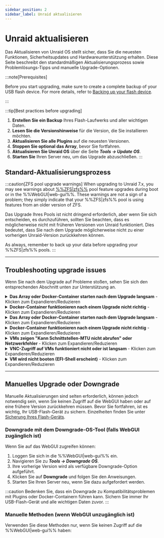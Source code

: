 ```yaml
---
sidebar_position: 2
sidebar_label: Unraid aktualisieren
---
```



# Unraid aktualisieren

Das Aktualisieren von Unraid OS stellt sicher, dass Sie die neuesten Funktionen, Sicherheitsupdates und Hardwareunterstützung erhalten. Diese Seite beschreibt den standardmäßigen Aktualisierungsprozess sowie Problemlösungs-Tipps und manuelle Upgrade-Optionen.

:::note\[Prerequisites]

Before you start upgrading, make sure to create a complete backup of your USB flash device. For more details, refer to [Backing up your flash device](../maintain-and-update/changing-the-flash-device.mdx#backing-up-your-flash-device).

:::

:::tip[Best practices before upgrading]
1. **Erstellen Sie ein Backup** Ihres Flash-Laufwerks und aller wichtigen Daten.
2. **Lesen Sie die Versionshinweise** für die Version, die Sie installieren möchten.
3. **Aktualisieren Sie alle Plugins** auf die neuesten Versionen.
4. **Stoppen Sie optional das Array**, bevor Sie fortfahren.
5. **Aktualisieren Sie Unraid OS** über die Seite ***Tools → Update OS***.
6. **Starten Sie** Ihren Server neu, um das Upgrade abzuschließen.
:::

## Standard-Aktualisierungsprozess

<Tabs>
  <TabItem value="Modern (2025)" label="Unraid 7.x und später" default>
    <UpgradeModern />
  </TabItem>

  <TabItem value="Legacy (6.11 bis 6.12)" label="Unraid 6.11 bis 6.12">
    <UpgradeLegacy611612 />
  </TabItem>
</Tabs>

:::caution[ZFS pool upgrade warnings]
When upgrading to Unraid 7.x, you may see warnings about [%%ZFS|zfs%%](../../advanced-configurations/optimize-storage/zfs-storage.mdx) pool feature upgrades during boot or in the %%WebGUI|web-gui%%. These warnings are not a sign of a problem; they simply indicate that your %%ZFS|zfs%% pool is using features from an older version of ZFS.

Das Upgrade Ihres Pools ist nicht dringend erforderlich, aber wenn Sie sich entscheiden, es durchzuführen, sollten Sie beachten, dass es möglicherweise nicht mit früheren Versionen von Unraid funktioniert. Dies bedeutet, dass Sie nach dem Upgrade möglicherweise nicht zu einer vorherigen Unraid-Version zurückkehren können.

As always, remember to back up your data before upgrading your %%ZFS|zfs%% pools.
:::

---

## Troubleshooting upgrade issues

Wenn Sie nach dem Upgrade auf Probleme stoßen, sehen Sie sich den entsprechenden Abschnitt unten zur Unterstützung an.

<details>
  <summary><strong>Das Array oder Docker-Container starten nach dem Upgrade langsam</strong> - Klicken zum Expandieren/Reduzieren</summary>

  Ein einmaliger Migrationsprozess kann nach bestimmten Upgrades für Docker-Container erforderlich sein. Dieser Prozess kann Zeit in Anspruch nehmen, insbesondere wenn Sie viele Images haben. Seien Sie geduldig während dieses Prozesses; die Leistung sollte sich nach dem ersten Start normalisieren.
</details>

<details>
  <summary><strong>Docker-Container funktionieren nach einem Upgrade nicht richtig</strong> - Klicken zum Expandieren/Reduzieren</summary>

  Wenn Sie auf Fehler stoßen wie *"Layer aus dem Manifest stimmen nicht mit der Image-Konfiguration überein,"* müssen Sie möglicherweise Ihre Docker-Image-Datei neu erstellen. Hier ist, wie:

  1. Gehen Sie zu ***Einstellungen → Docker*** und stoppen Sie den Docker-Dienst.
  2. Kreuzen Sie das Kästchen an, um das Docker-Image zu löschen, und klicken Sie auf die Löschtaste.
  3. Starten Sie Docker neu, um das Image neu zu erstellen.
  4. Navigieren Sie zur **Apps**-Registerkarte, **Vorherige Apps** und markieren Sie, was Sie erneut installieren möchten, und klicken Sie auf **„xx Anwendungen installieren“**.
</details>

<details>
  <summary><strong>Das Array oder Docker-Container starten nach dem Upgrade langsam</strong> - Klicken zum Expandieren/Reduzieren</summary>

  Ein einmaliger Migrationsprozess kann nach bestimmten Upgrades für Docker-Container erforderlich sein. Dieser Prozess kann Zeit in Anspruch nehmen, insbesondere wenn Sie viele Images haben. Seien Sie geduldig während dieses Prozesses; die Leistung sollte sich nach dem ersten Start normalisieren.

  1. Gehen Sie zum **VMs**-Tab und bearbeiten Sie jede %%VM|vm%% (stellen Sie sicher, dass die **Erweiterte Ansicht** aktiviert ist).
  2. Setzen Sie die Netzwerkbrücke auf `br0` und klicken Sie auf **Anwenden**.
  3. Navigieren Sie zu ***Einstellungen → VM-Manager*** (in **Erweiterter Ansicht**) und setzen Sie die Standard-Bridge auf `br0`.
</details>

<details>
  <summary><strong>Docker-Container funktionieren nach einem Upgrade nicht richtig</strong> - Klicken zum Expandieren/Reduzieren</summary>

  Wenn Sie auf Fehler stoßen wie *"Layer aus dem Manifest stimmen nicht mit der Image-Konfiguration überein,"* müssen Sie möglicherweise Ihre Docker-Image-Datei neu erstellen. Hier ist, wie:

  1. Bearbeiten Sie die %%VM|vm%% über das **VMs**-Tab (wählen Sie **Erweiterte Ansicht** aus).
  2. Stellen Sie den **%%VNC|vnc-session%%-Video-Treiber** auf **QXL** (empfohlen) ein. Versuchen Sie **Cirrus** oder **vmvga**, wenn Sie mit QXL wenig Erfolg haben.
  3. Klicken Sie auf **Anwenden**, um die Änderungen zu speichern.
</details>

<details>
  <summary><strong>VMs zeigen "Kann Schnittstellen-MTU nicht abrufen" oder Netzwerkfehler</strong> - Klicken zum Expandieren/Reduzieren</summary>

  Wenn Sie %%OVMF|ovmf%%-basierte %%VMs|vm%% in älteren Unraid-Versionen erstellt haben, könnten Sie auf eine EFI-Shell stoßen. Sie können die %%VM|vm%% starten, indem Sie die folgenden Befehle eingeben:

  1. Geben Sie `fs0:` ein.
  2. Geben Sie dann `cd efi/boot` ein.
  3. Schließlich geben Sie `bootx64.efi` ein.

  Wenn `fs0:` nicht funktioniert, können Sie stattdessen `fs1:` versuchen. Wenn weiterhin Probleme auftreten, besuchen Sie bitte das [Unraid-Forum](https://forums.unraid.net/) für Unterstützung.
</details>

<details>
  <summary><strong>VNC-Zugriff auf VMs funktioniert nicht oder ist langsam</strong> - Klicken zum Expandieren/Reduzieren</summary>

  Um dieses Problem zu lösen, bearbeiten Sie die %%VM|vm%% im %%WebGUI|web-gui%% und klicken Sie auf **Anwenden**, ohne Änderungen vorzunehmen. Diese Aktion aktualisiert den Maschinentyp auf die neueste unterstützte Version.
</details>

<details>
  <summary><strong>VM wird nicht booten (EFI-Shell erscheint)</strong> - Klicken zum Expandieren/Reduzieren</summary>

  Wenn Sie %%OVMF|ovmf%%-basierte %%VMs|vm%% in älteren Unraid-Versionen erstellt haben, könnten Sie auf eine EFI-Shell stoßen. Sie können die %%VM|vm%% starten, indem Sie die folgenden Befehle eingeben:
</details>

---

## Manuelles Upgrade oder Downgrade

Manuelle Aktualisierungen sind selten erforderlich, können jedoch notwendig sein, wenn Sie keinen Zugriff auf die WebGUI haben oder auf eine frühere Version zurückkehren müssen. Bevor Sie fortfahren, ist es wichtig, Ihr USB-Flash-Gerät zu sichern. Einzelheiten finden Sie unter [Sicherung Ihres Flash-Geräts](../maintain-and-update/changing-the-flash-device.mdx#backing-up-your-flash-device).

### Downgrade mit dem Downgrade-OS-Tool (falls WebGUI zugänglich ist)

Wenn Sie auf das WebGUI zugreifen können:

1. Loggen Sie sich in die %%WebGUI|web-gui%% ein.
2. Navigieren Sie zu ***Tools → Downgrade OS***.
3. Ihre vorherige Version wird als verfügbare Downgrade-Option aufgeführt.
4. Klicken Sie auf **Downgrade** und folgen Sie den Anweisungen.
5. Starten Sie Ihren Server neu, wenn Sie dazu aufgefordert werden.

:::caution
Bedenken Sie, dass ein Downgrade zu Kompatibilitätsproblemen mit Plugins oder Docker-Containern führen kann. Sichern Sie immer Ihr USB-Flash-Gerät und alle wichtigen Daten zuvor.
:::

### Manuelle Methoden (wenn WebGUI unzugänglich ist)

Verwenden Sie diese Methoden nur, wenn Sie keinen Zugriff auf die %%WebGUI|web-gui%% haben:

<Tabs>
  <TabItem value="Einfachste Methode" label="Einfachste Methode">
    <ManualDowngradeSimplest />
  </TabItem>

  <TabItem value="Kommandozeilen-Methode" label="Kommandozeilen-Methode">
    <ManualDowngradeCommandLine />
  </TabItem>
</Tabs>
